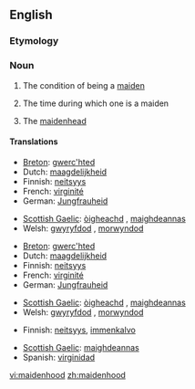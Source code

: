 ==English==

===Etymology===
{{suffix|maiden|hood}}

===Noun===
{{en-noun|s|-}}

# {{uncountable}} The condition of being a [[maiden]]
# {{uncountable}} The time during which one is a maiden
# {{countable}} The [[maidenhead]]

====Translations====
{{trans-top|condition of being maiden}}
*[[Breton]]: [[gwerc'hted]]
*Dutch: [[maagdelijkheid]]
*Finnish: [[neitsyys]]
*French: [[virginité]]
*German: [[Jungfrauheid]]
{{trans-mid}}
*[[Scottish Gaelic]]: [[òigheachd]] {{f}}, [[maighdeannas]] {{m}}
*Welsh: [[gwyryfdod]] {{m}}, [[morwyndod]] {{m}}
{{trans-bottom}}

{{trans-top|time during which one is maiden}}
*[[Breton]]: [[gwerc'hted]]
*Dutch: [[maagdelijkheid]]
*Finnish: [[neitsyys]]
*French: [[virginité]]
*German: [[Jungfrauheid]]
{{trans-mid}}
*[[Scottish Gaelic]]: [[òigheachd]] {{f}}, [[maighdeannas]] {{m}}
*Welsh: [[gwyryfdod]] {{m}}, [[morwyndod]] {{m}}
{{trans-bottom}}

{{trans-top|maidenhead}}
*Finnish: [[neitsyys]], [[immenkalvo]]
{{trans-mid}}
*[[Scottish Gaelic]]: [[maighdeannas]] {{m}}
*Spanish: [[virginidad]]
{{trans-bottom}}

[[vi:maidenhood]]
[[zh:maidenhood]]